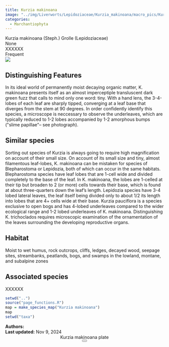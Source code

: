 ```yaml
---
title: Kurzia makinoana
image: "../img/Liverworts/Lepidoziaceae/Kurzia_makinoana/macro_pics/Kurzia_makinoana_RM_01.jpeg"
categories:
  - Marchantiophyta
---
```


<div class="info-panel">
 <div class="info-top">
  <div class="taxon-scientific"><span class="taxon-name">Kurzia makinoana</span> <span class="taxon-authority">(Steph.) Grolle</span> <span class="taxon-family">(Lepidoziaceae)</span></div>
  <div class="taxon-common">None</div>
 </div>
 <div class="info-bottom">
  <div class="taxon-qnd">XXXXXX</div>
  <div class="taxon-abundance">Frequent</div>
 </div>
</div>
<div class="imerss-content-frame">
 <div class="imerss-image-header">
  <div class="imerss-image-holder imerss-column-left" data-toggle="tooltip" style="background-image: url(../img/Liverworts/Lepidoziaceae/Kurzia_makinoana/macro_pics/Kurzia_makinoana_RM_01.jpeg)" title="Randal Mindell">
  </div>

  <div class="imerss-image-holder imerss-column-right" data-toggle="tooltip" style="background-image: url(../img/Liverworts/Lepidoziaceae/Kurzia_makinoana/macro_pics/Kurzia_makinoana_BJ_01.jpeg)" title="Braden Judson">
  </div>
 
 </div>
 <div class="imerss-content-lower">
  <div class="imerss-column-left">
  <div class="tab-microscope" data-micromodal-trigger="modal-plate">
  <img src="../img/bryo guide microscope.png"/>
  </div>

<h2>Distinguishing Features</h2>

In its ideal world of permanently moist decaying organic matter, K. makinoana presents itself as an almost imperceptiple transluscent dark green fuzz that calls to mind only one word: tiny. With a hand lens, the 3-4-lobes of each leaf are sharply tipped, converging at a leaf base that diverges from the stem at 90 degrees. In order confidently identify this species, a microscope is neccessary to observe the underleaves, which are typically reduced to 1-2 lobes accompanied by 1-2 amorphous bumps (&quot;slime papillae&quot;-- see photograph). 

<h2>Similar species</h2>

Sorting out species of Kurzia is always going to require high magnification on account of their small size. On account of its small size and tiny, almost filamentous leaf-lobes, K. makinoana can be mistaken for species of Blepharostoma or Lepidozia, both of which can occur in the same habitats. Blepharostoma species have leaf lobes that are 1-cell wide and divided completely to the base of the leaf. In K. makinoana, the lobes are 1-celled at their tip but broaden to 2 (or more) cells towards their base, which is found at about three-quarters down the leaf's length. Lepidozia species have 3-4 lobed lateral leaves, the leaf itself being divided only to about 1/2 its length into lobes that are 4+ cells wide at their base. Kurzia pauciflora is a species exclusive to open bogs and has 4-lobed underleaves compared to the wider ecological range and 1-2 lobed underleaves of K. makinoana. Distinguishing K. trichoclados requires microscopic examination of the ornamentation of the leaves surrounding the developing reproductive organs. 

<h2>Habitat</h2>

Moist to wet humus, rock outcrops, cliffs, ledges, decayed wood, seepage sites, streambanks, peatlands, bogs, and swamps in the lowland, montane, and subalpine zones

<h2>Associated species</h2>

XXXXXX
</div>

<div class="imerss-column-right">

<div class="imerss-image-holder imerss-column-right" data-toggle="tooltip" style="background-image: url(../img/Liverworts/Lepidoziaceae/Kurzia_makinoana/macro_pics/Kurzia_makinoana_RM_02.jpeg)" title="Randal Mindell">
</div>

<div class="imerss-map-holder">
```r
setwd("..")
source("page_functions.R")
map = make_species_map("Kurzia makinoana")
map
setwd("taxa")
```
</div>

</div>

</div>
</div>

<div class="taxon-footer">
 <div class="taxon-authors"><b>Authors:</b> <span></span></div>
 <div class="taxon-update"><b>Last updated:</b> <span>Nov 9, 2024</span></div>
</div>

<div class="modal micromodal-slide" id="modal-plate" aria-hidden="true">
 <div class="modal__overlay" tabindex="-1" data-micromodal-close>
  <div class="modal__container" role="dialog" aria-modal="true" aria-labelledby="modal-plate-title" >
   <header class="modal__header">
   <div class="modal__title" id="modal-plate-title">
  Kurzia makinoana plate
   </div>
   <button class="modal__close" aria-label="Close" data-micromodal-close></button>
   </header>
  <div class="modal__content" id="modal-plate-content">
   <div class="imerss-image-holder" data-toggle="tooltip" style="background-image: url(../img/XXXXX)" title="XXXXX">
  </div>
  </div>
  </div>
 </div>
</div>

<script src="../js/micromodal.min.js"></script>
<link href="../css/style-taxon.css" rel="stylesheet">
<link href="../css/micromodal.css" rel="stylesheet">

<script>
MicroModal.init();
</script>

